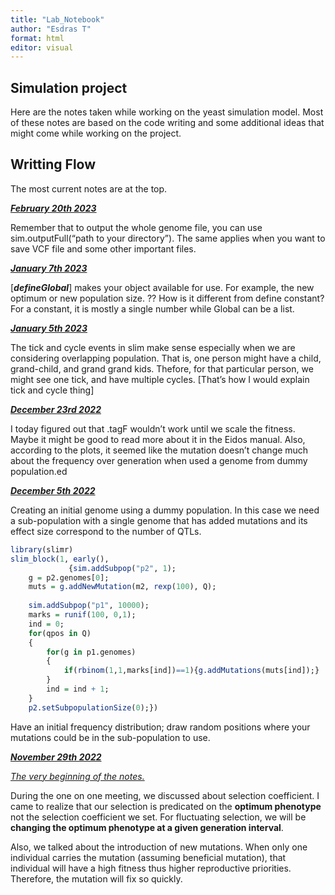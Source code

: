 ```yaml
---
title: "Lab_Notebook"
author: "Esdras T"
format: html
editor: visual
---
```


## Simulation project

Here are the notes taken while working on the yeast simulation model. Most of these notes are based on the code writing and some additional ideas that might come while working on the project.

## Writting Flow

The most current notes are at the top.

[***February 20th 2023***]{.underline}

Remember that to output the whole genome file, you can use sim.outputFull("path to your directory"). The same applies when you want to save VCF file and some other important files.

[***January 7th 2023***]{.underline}

\[***defineGlobal***\] makes your object available for use. For example, the new optimum or new population size. ?? How is it different from define constant? For a constant, it is mostly a single number while Global can be a list.

[***January 5th 2023***]{.underline}

The tick and cycle events in slim make sense especially when we are considering overlapping population. That is, one person might have a child, grand-child, and grand grand kids. Thefore, for that particular person, we might see one tick, and have multiple cycles. \[That's how I would explain tick and cycle thing\]

[***December 23rd 2022***]{.underline}

I today figured out that .tagF wouldn't work until we scale the fitness. Maybe it might be good to read more about it in the Eidos manual. Also, according to the plots, it seemed like the mutation doesn't change much about the frequency over generation when used a genome from dummy population.ed

[***December 5th 2022***]{.underline}

Creating an initial genome using a dummy population. In this case we need a sub-population with a single genome that has added mutations and its effect size correspond to the number of QTLs.

```r
library(slimr)
slim_block(1, early(),
             {sim.addSubpop("p2", 1);
	g = p2.genomes[0];
	muts = g.addNewMutation(m2, rexp(100), Q);
	
	sim.addSubpop("p1", 10000);
	marks = runif(100, 0,1);
	ind = 0;
	for(qpos in Q)
	{
		for(g in p1.genomes)
		{
			if(rbinom(1,1,marks[ind])==1){g.addMutations(muts[ind]);}
		}
		ind = ind + 1;
	}
	p2.setSubpopulationSize(0);})

```

Have an initial frequency distribution; draw random positions where your mutations could be in the sub-population to use.

[***November 29th 2022***]{.underline}

[*The very beginning of the notes.*]{.underline}

During the one on one meeting, we discussed about selection coefficient. I came to realize that our selection is predicated on the **optimum phenotype** not the selection coefficient we set. For fluctuating selection, we will be **changing the optimum phenotype at a given generation interval**.

Also, we talked about the introduction of new mutations. When only one individual carries the mutation (assuming beneficial mutation), that individual will have a high fitness thus higher reproductive priorities. Therefore, the mutation will fix so quickly.
